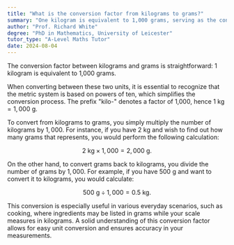 ```yaml
---
title: "What is the conversion factor from kilograms to grams?"
summary: "One kilogram is equivalent to 1,000 grams, serving as the conversion factor between these two metric units of mass."
author: "Prof. Richard White"
degree: "PhD in Mathematics, University of Leicester"
tutor_type: "A-Level Maths Tutor"
date: 2024-08-04
---
```


The conversion factor between kilograms and grams is straightforward: 1 kilogram is equivalent to 1,000 grams. 

When converting between these two units, it is essential to recognize that the metric system is based on powers of ten, which simplifies the conversion process. The prefix "kilo-" denotes a factor of 1,000, hence $1 \text{ kg} = 1,000 \text{ g}$.

To convert from kilograms to grams, you simply multiply the number of kilograms by $1,000$. For instance, if you have $2 \text{ kg}$ and wish to find out how many grams that represents, you would perform the following calculation:

$$
2 \text{ kg} \times 1,000 = 2,000 \text{ g}.
$$

On the other hand, to convert grams back to kilograms, you divide the number of grams by $1,000$. For example, if you have $500 \text{ g}$ and want to convert it to kilograms, you would calculate:

$$
500 \text{ g} \div 1,000 = 0.5 \text{ kg}.
$$

This conversion is especially useful in various everyday scenarios, such as cooking, where ingredients may be listed in grams while your scale measures in kilograms. A solid understanding of this conversion factor allows for easy unit conversion and ensures accuracy in your measurements.
    